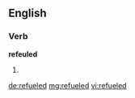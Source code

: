 ==English==
===Verb===
'''refeuled'''
# {{past of|[[refuel]]}}

[[de:refueled]]
[[mg:refueled]]
[[vi:refueled]]